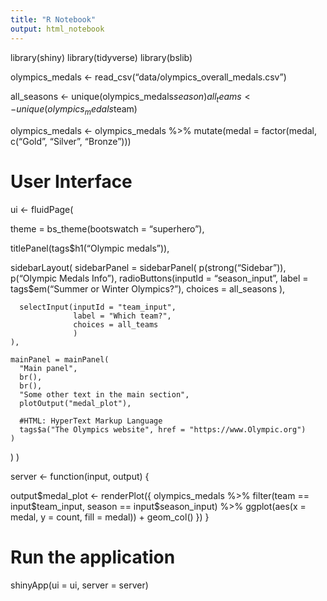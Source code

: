 ```yaml
---
title: "R Notebook"
output: html_notebook
---
```


library(shiny)
library(tidyverse)
library(bslib)

olympics_medals <- read_csv("data/olympics_overall_medals.csv")

all_seasons <- unique(olympics_medals$season)
all_teams <- unique(olympics_medals$team)

olympics_medals <- olympics_medals %>% 
  mutate(medal = factor(medal, c("Gold", "Silver", "Bronze")))

# User Interface
ui <- fluidPage(
  
  theme = bs_theme(bootswatch = "superhero"),
  
  titlePanel(tags$h1("Olympic medals")),
  
  sidebarLayout(
    sidebarPanel = sidebarPanel(
      p(strong("Sidebar")),
      p("Olympic Medals Info"),
      radioButtons(inputId = "season_input",
                   label = tags$em("Summer or Winter Olympics?"),
                   choices = all_seasons
                   ),
      
      selectInput(inputId = "team_input",
                  label = "Which team?",
                  choices = all_teams
                  )
    ),
    
    mainPanel = mainPanel(
      "Main panel",
      br(),
      br(),
      "Some other text in the main section",
      plotOutput("medal_plot"),
      
      #HTML: HyperText Markup Language
      tags$a("The Olympics website", href = "https://www.Olympic.org")
    )
  )
)

server <- function(input, output) {
  
  output$medal_plot <- renderPlot({
    olympics_medals %>% 
      filter(team == input$team_input,
             season == input$season_input) %>%
      ggplot(aes(x = medal, 
                 y = count, 
                 fill = medal)) +
      geom_col()
  })
}

# Run the application 
shinyApp(ui = ui, server = server)
